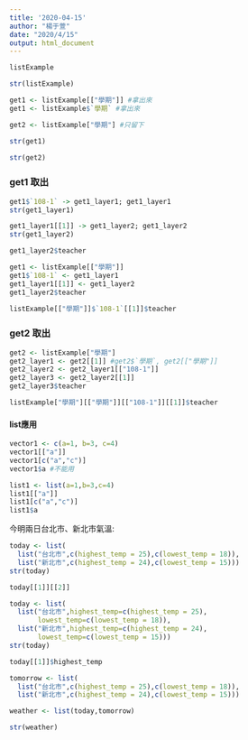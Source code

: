 ```yaml
---
title: '2020-04-15'
author: "楊于萱"
date: "2020/4/15"
output: html_document
---
```


```r
listExample
```

```r
str(listExample)
```

```r
get1 <- listExample[["學期"]] #拿出來
get1 <- listExample$`學期` #拿出來

get2 <- listExample["學期"] #只留下
```

```r
str(get1)
```

```r
str(get2)
```

### get1 取出
```r
get1$`108-1` -> get1_layer1; get1_layer1
str(get1_layer1)
```

```r
get1_layer1[[1]] -> get1_layer2; get1_layer2
str(get1_layer2)
```

```r
get1_layer2$teacher
```

```r
get1 <- listExample[["學期"]]
get1$`108-1` <- get1_layer1
get1_layer1[[1]] <- get1_layer2
get1_layer2$teacher

listExample[["學期"]]$`108-1`[[1]]$teacher
```

### get2 取出
```r
get2 <- listExample["學期"]
get2_layer1 <- get2[[1]] #get2$`學期`, get2[["學期"]]
get2_layer2 <- get2_layer1[["108-1"]]
get2_layer3 <- get2_layer2[[1]]
get2_layer3$teacher

listExample["學期"][["學期"]][["108-1"]][[1]]$teacher
```

#### list應用{-}

```r
vector1 <- c(a=1, b=3, c=4)
vector1[["a"]]
vector1[c("a","c")]
vector1$a #不能用

list1 <- list(a=1,b=3,c=4)
list1[["a"]]
list1[c("a","c")]
list1$a
```

今明兩日台北市、新北市氣溫:
```r
today <- list(
  list("台北市",c(highest_temp = 25),c(lowest_temp = 18)),
  list("新北市",c(highest_temp = 24),c(lowest_temp = 15)))
str(today)
```

```r
today[[1]][[2]]
```


```r
today <- list(
  list("台北市",highest_temp=c(highest_temp = 25),
       lowest_temp=c(lowest_temp = 18)),
  list("新北市",highest_temp=c(highest_temp = 24),
       lowest_temp=c(lowest_temp = 15)))
str(today)
```

```r
today[[1]]$highest_temp
```

```r
tomorrow <- list(
  list("台北市",c(highest_temp = 25),c(lowest_temp = 18)),
  list("新北市",c(highest_temp = 24),c(lowest_temp = 15)))

weather <- list(today,tomorrow)

str(weather)
```